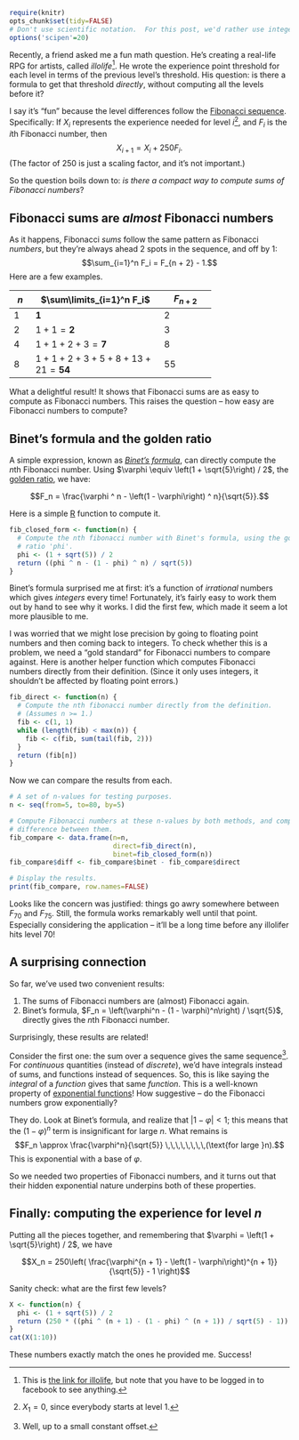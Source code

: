 ```r
require(knitr)
opts_chunk$set(tidy=FALSE)
# Don't use scientific notation.  For this post, we'd rather use integers.
options('scipen'=20)
```

Recently, a friend asked me a fun math question. He's creating a real-life RPG
for artists, called _illolife_[^1].  He wrote the experience point threshold for
each level in terms of the previous level's threshold.  His question: is there a
formula to get that threshold _directly_, without computing all the levels
before it?

I say it's "fun" because the level differences follow the [Fibonacci sequence].
Specifically: If $X_i$ represents the experience needed for level $i$[^2], and
$F_i$ is the $i$th Fibonacci number, then
$$X_{i + 1} = X_i + 250 F_i.$$
(The factor of 250 is just a scaling factor, and it's not important.)

So the question boils down to: _is there a compact way to compute sums of
Fibonacci numbers_?

## Fibonacci sums are _almost_ Fibonacci numbers

As it happens, Fibonacci _sums_ follow the same pattern as Fibonacci _numbers_,
but they're always ahead 2 spots in the sequence, and off by 1:
$$\sum_{i=1}^n F_i = F_{n + 2} - 1.$$
Here are a few examples.

+-----+-------------------------------+-------------+
| $n$ | $\sum\limits_{i=1}^n F_i$     | $F_{n + 2}$ |
+=====+===============================+=============+
| $1$ | $\mathbf{1}$                  | $2$         |
+-----+-------------------------------+-------------+
| $2$ | $1 + 1 = \mathbf{2}$          | $3$         |
+-----+-------------------------------+-------------+
| $4$ | $1 + 1 + 2 + 3 = \mathbf{7}$  | $8$         |
+-----+-------------------------------+-------------+
| $8$ | $1 + 1 + 2 + 3 + 5            | $55$        |
|     |  + 8 + 13 + 21 = \mathbf{54}$ |             |
+-----+-------------------------------+-------------+

What a delightful result!  It shows that Fibonacci sums are as easy to compute
as Fibonacci numbers.  This raises the question -- how easy are Fibonacci
numbers to compute?

## Binet's formula and the golden ratio

A simple expression, known as *[Binet's formula]*, can directly compute the $n$th
Fibonacci number.  Using $\varphi \equiv \left(1 + \sqrt{5}\right) / 2$, the
[golden ratio], we have:

$$F_n = \frac{\varphi ^ n - \left(1 - \varphi\right) ^ n}{\sqrt{5}}.$$

Here is a simple [R] function to compute it.

```r
fib_closed_form <- function(n) {
  # Compute the nth fibonacci number with Binet's formula, using the golden
  # ratio 'phi'.
  phi <- (1 + sqrt(5)) / 2
  return ((phi ^ n - (1 - phi) ^ n) / sqrt(5))
}
```

Binet's formula surprised me at first: it's a function of _irrational_ numbers
which gives _integers_ every time!  Fortunately, it's fairly easy to work them
out by hand to see why it works.  I did the first few, which made it seem a lot
more plausible to me.

I was worried that we might lose precision by going to floating point numbers
and then coming back to integers.  To check whether this is a problem, we need
a "gold standard" for Fibonacci numbers to compare against.  Here is another
helper function which computes Fibonacci numbers directly from their definition.
(Since it only uses integers, it shouldn't be affected by floating point
errors.)

```r
fib_direct <- function(n) {
  # Compute the nth fibonacci number directly from the definition.
  # (Assumes n >= 1.)
  fib <- c(1, 1)
  while (length(fib) < max(n)) {
    fib <- c(fib, sum(tail(fib, 2)))
  }
  return (fib[n])
}
```

Now we can compare the results from each.

```r
# A set of n-values for testing purposes.
n <- seq(from=5, to=80, by=5)

# Compute Fibonacci numbers at these n-values by both methods, and compute the
# difference between them.
fib_compare <- data.frame(n=n,
                          direct=fib_direct(n),
                          binet=fib_closed_form(n))
fib_compare$diff <- fib_compare$binet - fib_compare$direct 

# Display the results.
print(fib_compare, row.names=FALSE)
```

Looks like the concern was justified: things go awry somewhere between $F_{70}$
and $F_{75}$.  Still, the formula works remarkably well until that point.
Especially considering the application -- it'll be a long time before any
illolifer hits level 70!

## A surprising connection

So far, we've used two convenient results:

1. The sums of Fibonacci numbers are (almost) Fibonacci again.
2. Binet's formula, $F_n = \left(\varphi^n - (1 - \varphi)^n\right) / \sqrt{5}$,
   directly gives the $n$th Fibonacci number.

Surprisingly, these results are related!

Consider the first one: the sum over a sequence gives the same sequence[^3].
For _continuous_ quantities (instead of _discrete_), we'd have integrals instead
of sums, and functions instead of sequences.  So, this is like saying the
_integral_ of a _function_ gives that same _function_.  This is a well-known
property of [exponential functions]!  How suggestive -- do the Fibonacci numbers
grow exponentially?

They do.  Look at Binet's formula, and realize that
$\left|1 - \varphi\right| < 1$; this means that the
$\left(1 - \varphi\right)^n$ term is insignificant for large $n$.  What remains
is
$$F_n \approx \frac{\varphi^n}{\sqrt{5}} \,\,\,\,\,\,\,\,(\text{for large }n).$$
This is exponential with a base of $\varphi$.

So we needed two properties of Fibonacci numbers, and it turns out that their
hidden exponential nature underpins both of these properties.

## Finally: computing the experience for level $n$

Putting all the pieces together, and remembering that
$\varphi = \left(1 + \sqrt{5}\right) / 2$, we have

$$X_n = 250\left(
  \frac{\varphi^{n + 1} - \left(1 - \varphi\right)^{n + 1}}{\sqrt{5}} - 1
\right)$$

[^1]: This is [the link for
illolife](https://www.facebook.com/groups/illolifeRPG/#_=_), but note that you
have to be logged in to facebook to see anything.
[^2]: $X_1 = 0$, since everybody starts at level 1.
[^3]: Well, up to a small constant offset.

Sanity check: what are the first few levels?

```r
X <- function(n) {
  phi <- (1 + sqrt(5)) / 2
  return (250 * ((phi ^ (n + 1) - (1 - phi) ^ (n + 1)) / sqrt(5) - 1))
}
cat(X(1:10))
```

These numbers exactly match the ones he provided me.  Success!

[Fibonacci sequence]: https://en.wikipedia.org/wiki/Fibonacci_number
[exponential functions]: http://www.animations.physics.unsw.edu.au/jw/calculus.htm#exp
[golden ratio]: https://www.mathsisfun.com/numbers/golden-ratio.html
[R]: https://www.r-project.org/
[Binet's formula]: http://mathworld.wolfram.com/BinetsFibonacciNumberFormula.html
